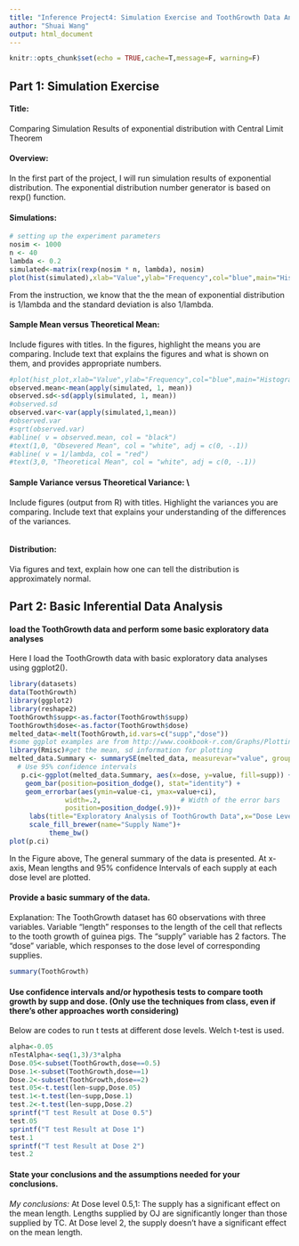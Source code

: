 ```yaml
---
title: "Inference Project4: Simulation Exercise and ToothGrowth Data Analysis"
author: "Shuai Wang"
output: html_document
---
```


```r
knitr::opts_chunk$set(echo = TRUE,cache=T,message=F, warning=F)
```
## Part 1: Simulation Exercise

#### Title: 

Comparing Simulation Results of exponential distribution with Central Limit Theorem  

#### Overview: 

In the first part of the project, I will run simulation results of exponential distribution. The exponential distribution number generator is based on rexp() function.

#### Simulations:

```r
# setting up the experiment parameters
nosim <- 1000
n <- 40
lambda <- 0.2
simulated<-matrix(rexp(nosim * n, lambda), nosim)
plot(hist(simulated),xlab="Value",ylab="Frequency",col="blue",main="Histogram Plot of 40 Exponential Distribution Simulation Runs")
```

From the instruction, we know that the the mean of exponential distribution is 1/lambda and the standard deviation is also 1/lambda.

#### Sample Mean versus Theoretical Mean: 
Include figures with titles. In the figures, highlight the means you are comparing. Include text that explains the figures and what is shown on them, and provides appropriate numbers.
```r
#plot(hist_plot,xlab="Value",ylab="Frequency",col="blue",main="Histogram Plot of One Exponential Distribution Simulation Run")
observed.mean<-mean(apply(simulated, 1, mean))
observed.sd<-sd(apply(simulated, 1, mean))
#observed.sd
observed.var<-var(apply(simulated,1,mean))
#observed.var
#sqrt(observed.var)
#abline( v = observed.mean, col = "black")
#text(1,0, "Obsevered Mean", col = "white", adj = c(0, -.1))
#abline( v = 1/lambda, col = "red")
#text(3,0, "Theoretical Mean", col = "white", adj = c(0, -.1))
```

#### Sample Variance versus Theoretical Variance: \\
Include figures (output from R) with titles. Highlight the variances you are comparing. Include text that explains your understanding of the differences of the variances.
```r

```

#### Distribution: 

Via figures and text, explain how one can tell the distribution is approximately normal.

## Part 2: Basic Inferential Data Analysis

#### load the ToothGrowth data and perform some basic exploratory data analyses

Here I load the ToothGrowth data with basic exploratory data analyses using ggplot2().
```r
library(datasets)
data(ToothGrowth)
library(ggplot2)
library(reshape2)
ToothGrowth$supp<-as.factor(ToothGrowth$supp)
ToothGrowth$dose<-as.factor(ToothGrowth$dose)
melted_data<-melt(ToothGrowth,id.vars=c("supp","dose"))
#some ggplot examples are from http://www.cookbook-r.com/Graphs/Plotting_means_and_error_bars_(ggplot2)/
library(Rmisc)#get the mean, sd information for plotting
melted_data.Summary <- summarySE(melted_data, measurevar="value", groupvars=c("supp","dose"))
  # Use 95% confidence intervals
   p.ci<-ggplot(melted_data.Summary, aes(x=dose, y=value, fill=supp)) + 
    geom_bar(position=position_dodge(), stat="identity") +
    geom_errorbar(aes(ymin=value-ci, ymax=value+ci),
              width=.2,                    # Width of the error bars
              position=position_dodge(.9))+
     labs(title="Exploratory Analysis of ToothGrowth Data",x="Dose Level",y="Length")+
     scale_fill_brewer(name="Supply Name")+
          theme_bw()
plot(p.ci)
```

In the Figure above, The general summary of the data is presented. At x-axis, Mean lengths and 95% confidence Intervals of each supply at each dose level are plotted.

#### Provide a basic summary of the data.

Explanation: The ToothGrowth dataset has 60 observations with three variables. Variable "length" responses to the length of the cell that reflects to the tooth growth of guinea pigs. The "supply" variable has 2 factors. The "dose" variable, which responses to the dose level of corresponding supplies.

```r
summary(ToothGrowth)
```
#### Use confidence intervals and/or hypothesis tests to compare tooth growth by supp and dose. (Only use the techniques from class, even if there's other approaches worth considering)

Below are codes to run t tests at different dose levels. Welch t-test is used.
```r
alpha<-0.05
nTestAlpha<-seq(1,3)/3*alpha
Dose.05<-subset(ToothGrowth,dose==0.5)
Dose.1<-subset(ToothGrowth,dose==1)
Dose.2<-subset(ToothGrowth,dose==2)
test.05<-t.test(len~supp,Dose.05)
test.1<-t.test(len~supp,Dose.1)
test.2<-t.test(len~supp,Dose.2)
sprintf("T test Result at Dose 0.5")
test.05
sprintf("T test Result at Dose 1")
test.1
sprintf("T test Result at Dose 2")
test.2
```
#### State your conclusions and the assumptions needed for your conclusions.

_My conclusions:_ 
At Dose level 0.5,1: The supply has a significant effect on the mean length. Lengths supplied by OJ are significantly longer than those supplied by TC. At Dose level 2, the supply doesn't have a significant effect on the mean length.
```r
```
